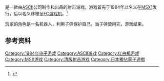 {{NoteTA
| G1=Games
}}

{{vgname|莎莎|ja=SASA}}是一款由[[ASCII_(公司)|ASCII]]公司制作和出品的射击游戏。游戏首先于1984年以名义在[[MSX1|MSX1]]发行，后以{{vgnameq|莎莎机器人|ja=アストロロボSASA，Astro Robo SASA}}名义移植至[[FC游戏机|FC游戏机]]。<ref name="gamefaqs">{{cite web | url = http://www.gamefaqs.com/nes/578245-astro-robo-sasa/data| title = Release information | publisher = [[GameFAQs|GameFAQs]]| date = | accessdate = 2015-06-17}}</ref>

玩家的角色是一名机器人，利用子弹保护自己。当子弹使用完，游戏结束。

== 参考资料 ==
{{Reflist}}

{{DEFAULTSORT:Sasa}}
[[Category:1984年电子游戏|Category:1984年电子游戏]]
[[Category:ASCII游戏|Category:ASCII游戏]]
[[Category:红白机游戏|Category:红白机游戏]]
[[Category:MSX游戏|Category:MSX游戏]]
[[Category:清版射击游戏|Category:清版射击游戏]]
[[Category:日本獨佔電子遊戲|Category:日本獨佔電子遊戲]]

{{shmup-videogame-stub}}